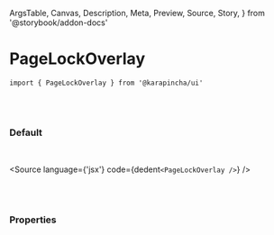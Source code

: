   ArgsTable,
  Canvas,
  Description,
  Meta,
  Preview,
  Source,
  Story,
} from '@storybook/addon-docs'


<Meta title='01. Atoms / PageLockOverlay' component={PageLockOverlay} />

# PageLockOverlay

`import { PageLockOverlay } from '@karapincha/ui'`

<br />
<br />

### Default

<br />

<Story name='Default'>
  <div className='doc-story__preview' style={{ zoom: '100%' }}>
    <div className='flex items-center gap-4'>
      <PageLockOverlay />
    </div>
  </div>
</Story>

<Source language={'jsx'} code={dedent`<PageLockOverlay />`} />

<br />
<br />

### Properties

<ArgsTable of={PageLockOverlay} />
